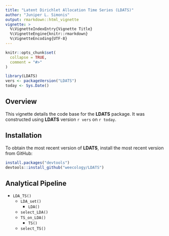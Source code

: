 ```yaml
---
title: "Latent Dirichlet Allocation Time Series (LDATS)"
author: "Juniper L. Simonis"
output: rmarkdown::html_vignette
vignette: >
  %\VignetteIndexEntry{Vignette Title}
  %\VignetteEngine{knitr::rmarkdown}
  %\VignetteEncoding{UTF-8}
---
```


```r
knitr::opts_chunk$set(
  collapse = TRUE,
  comment = "#>"
)
```

```r
library(LDATS)
vers <- packageVersion("LDATS")
today <- Sys.Date()
```

## Overview 

This vignette details the code base for the **LDATS** package. It was
constructed using **LDATS** version `r vers` on `r today`.

## Installation

To obtain the most recent version of **LDATS**, install the most recent 
version from GitHub:

```r
install.packages("devtools")
devtools::install_github("weecology/LDATS")
```

## Analytical Pipeline

* `LDA_TS()`
  * `LDA_set()`
    * `LDA()`
  * `select_LDA()`
  * `TS_on_LDA()`
    * `TS()`
  * `select_TS()`


